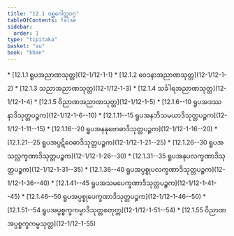```yaml
---
title: "12.1 ဝစ္ဆဂေါတ္တဝဂ္ဂ"
tableOfContents: false
sidebar:
  order: 1
type: "tipitaka"
basket: "su"
book: "khan"
---
```



<DynamicBreadcrumb />



<TableOfContents book="khan" section="12.1">
* [12.1.1 ရူပအညာဏသုတ္တ](12-1/12-1-1)
* [12.1.2 ဝေဒနာအညာဏသုတ္တ](12-1/12-1-2)
* [12.1.3 သညာအညာဏသုတ္တ](12-1/12-1-3)
* [12.1.4 သင်္ခါရအညာဏသုတ္တ](12-1/12-1-4)
* [12.1.5 ဝိညာဏအညာဏသုတ္တ](12-1/12-1-5)
* [12.1.6--10 ရူပအဒဿနာဒိသုတ္တပဉ္စက](12-1/12-1-6--10)
* [12.1.11--15 ရူပအနဘိသမယာဒိသုတ္တပဉ္စက](12-1/12-1-11--15)
* [12.1.16--20 ရူပအနနုဗောဓာဒိသုတ္တပဉ္စက](12-1/12-1-16--20)
* [12.1.21--25 ရူပအပ္ပဋိဝေဓာဒိသုတ္တပဉ္စက](12-1/12-1-21--25)
* [12.1.26--30 ရူပအသလ္လက္ခဏာဒိသုတ္တပဉ္စက](12-1/12-1-26--30)
* [12.1.31--35 ရူပအနုပလက္ခဏာဒိသုတ္တပဉ္စက](12-1/12-1-31--35)
* [12.1.36--40 ရူပအပ္ပစ္စုပလက္ခဏာဒိသုတ္တပဉ္စက](12-1/12-1-36--40)
* [12.1.41--45 ရူပအသမပေက္ခဏာဒိသုတ္တပဉ္စက](12-1/12-1-41--45)
* [12.1.46--50 ရူပအပ္ပစ္စုပေက္ခဏာဒိသုတ္တပဉ္စက](12-1/12-1-46--50)
* [12.1.51--54 ရူပအပ္ပစ္စက္ခကမ္မာဒိသုတ္တစတုက္က](12-1/12-1-51--54)
* [12.1.55 ဝိညာဏအပ္ပစ္စက္ခကမ္မသုတ္တ](12-1/12-1-55)
</TableOfContents>